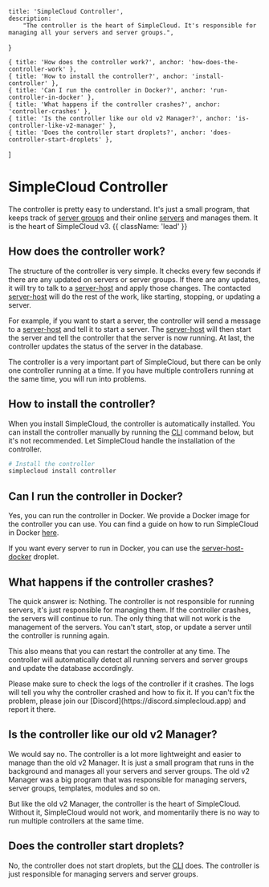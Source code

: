     title: 'SimpleCloud Controller',
    description:
        "The controller is the heart of SimpleCloud. It's responsible for managing all your servers and server groups.",
}

    { title: 'How does the controller work?', anchor: 'how-does-the-controller-work' },
    { title: 'How to install the controller?', anchor: 'install-controller' },
    { title: 'Can I run the controller in Docker?', anchor: 'run-controller-in-docker' },
    { title: 'What happens if the controller crashes?', anchor: 'controller-crashes' },
    { title: 'Is the controller like our old v2 Manager?', anchor: 'is-controller-like-v2-manager' },
    { title: 'Does the controller start droplets?', anchor: 'does-controller-start-droplets' },
]

# SimpleCloud Controller

The controller is pretty easy to understand. It's just a small program, that keeps track of [server groups](/server-group) and their online [servers](/server) and manages them. It is the heart of SimpleCloud v3. {{ className: 'lead' }}

## How does the controller work?

The structure of the controller is very simple. It checks every few seconds if there are any updated on servers or server groups. If there are any updates, it will try to talk to a [server-host](/server-host) and apply those changes. The contacted [server-host](/server-host) will do the rest of the work, like starting, stopping, or updating a server.

For example, if you want to start a server, the controller will send a message to a [server-host](/server-host) and tell it to start a server. The [server-host](/server-host) will then start the server and tell the controller that the server is now running. At last, the controller updates the status of the server in the database.

<Note>
    The controller is a very important part of SimpleCloud, but there can be only one controller running at a time. If you have multiple controllers running at the same time, you will run into problems.
</Note>

## How to install the controller?

When you install SimpleCloud, the controller is automatically installed. You can install the controller manually by running the [CLI](/cli) command below, but it's not recommended. Let SimpleCloud handle the installation of the controller.

```bash
# Install the controller
simplecloud install controller
```

## Can I run the controller in Docker?

Yes, you can run the controller in Docker. We provide a Docker image for the controller you can use. You can find a guide on how to run SimpleCloud in Docker [here](#).

If you want every server to run in Docker, you can use the [server-host-docker](/droplet/server-host-docker) droplet.

## What happens if the controller crashes?

The quick answer is: Nothing. The controller is not responsible for running servers, it's just responsible for managing them. If the controller crashes, the servers will continue to run. The only thing that will not work is the management of the servers. You can't start, stop, or update a server until the controller is running again.

This also means that you can restart the controller at any time. The controller will automatically detect all running servers and server groups and update the database accordingly.

<Note>
    Please make sure to check the logs of the controller if it crashes. The logs will tell you why the controller crashed and how to fix it. If you can't fix the problem, please join our [Discord](https://discord.simplecloud.app) and report it there.
</Note>

## Is the controller like our old v2 Manager?

We would say no. The controller is a lot more lightweight and easier to manage than the old v2 Manager. It is just a small program that runs in the background and manages all your servers and server groups. The old v2 Manager was a big program that was responsible for managing servers, server groups, templates, modules and so on.

But like the old v2 Manager, the controller is the heart of SimpleCloud. Without it, SimpleCloud would not work, and momentarily there is no way to run multiple controllers at the same time.

## Does the controller start droplets?

No, the controller does not start droplets, but the [CLI](/cli) does. The controller is just responsible for managing servers and server groups.